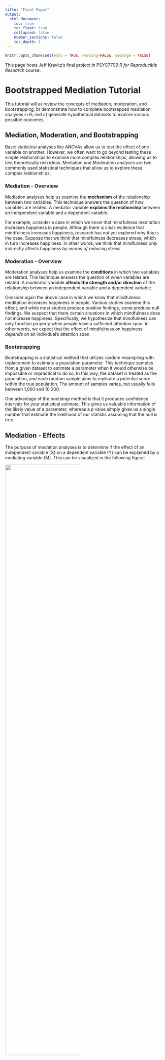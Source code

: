 ```yaml
---
title: "Final Paper"
output:
  html_document:
    toc: true
    toc_float: true
    collapsed: false
    number_sections: false
    toc_depth: 3
---
```


```r
knitr::opts_chunk$set(echo = TRUE, warning=FALSE, message = FALSE)
```

This page hosts Jeff Kravitz's final project in PSYC7709 *R for Reproducible Research* course.  

# Bootstrapped Mediation Tutorial

This tutorial will a) review the concepts of mediation, moderation, and bootstrapping; b) demonstrate how to complete bootsrapped mediation analyses in R; and c) generate hypothetical datasets to explore various possible outcomes.  

## Mediation, Moderation, and Bootstrapping

Basic statistical analyses like ANOVAs allow us to test the effect of one variable on another. However, we often want to go beyond testing these simple relationships to examine more complex relationships, allowing us to test theoretically rich ideas. Mediation and Moderation analyses are two commonly used statisitcal techniques that allow us to explore these complex relationships.  

### Mediation - Overview

Mediation analyses help us examine the **mechanism** of the relationship between two variables. This technique answers the question of *how* variables are related. A mediator variable **explains the relationship** between an independent variable and a dependent variable.  

For example, consider a case in which we know that mindfulness meditation increases happiness in people. Although there is clear evidence that mindfulness increases happiness, research has not yet explored why this is the case. Suppose that we think that mindfulness decreases stress, which in turn increases happiness. In other words, we think that mindfulness only indirectly affects happiness *by means of* reducing stress.  

### Moderation - Overview

Moderation analyses help us examine the **conditions** in which two variables are related. This technique answers the question of *when* variables are related. A moderator variable **affects the strength and/or direction** of the relationship between an independent variable and a dependent variable.  

Consider again the above case in which  we know that mindfulness meditation increases happiness in people. Various studies examine this effect, and while most studies produce positive findings, some produce null findings. We suspect that there certain situations in which mindfulness does not increase happiness. Specifically, we hypothesize that mindfulness can only function properly when people have a sufficient attention span. In other words, we expect that the effect of mindfulness on happiness *depends on* an individual's attention span.  

### Bootstrapping

Bootstrapping is a statistical method that utilizes random resampling with replacement to estimate a population parameter. This technique samples from a given dataset to estimate a parameter when it would otherwise be impossible or impractical to do so. In this way, the dataset is treated as the population, and each random sample aims to replicate a potential score within the true population. The amount of samples varies, but usually falls between 1,000 and 10,000.  

One advantage of the bootstrap method is that it produces confidence intervals for your statisitcal estimate. This gives us valuable information of the likely value of a parameter, whereas a *p* value simply gives us a single number that estimate the likelihood of our statistic assuming that the null is true.  

## Mediation - Effects

The purpose of mediation analyses is to determine if the effect of an independent variable (X) on a dependent variable (Y) can be explained by a mediating variable (M). This can be visualized in the following figure:

![](images/mediation_model.png){width=70%}

<br />  

There are various different effects to consider when conducting a mediation analysis.

* The **total effect** is the total effect of X on Y, with no consideration of mediator variables. This is also known as the **c path**  

![](images/mediation_total.png){width=70%}

<br />  

* The **direct effect** is the effect of X on Y after removing the contribution of M. This is known as the **c' path**   

* The effect of X on M is known as the **a path**

* The effect of M on Y is known as the **b path**

* The **indirect effect** is the effect of X on Y *through M*. This is equivalent to the product of the a path and the b path, sometimes known as the **ab path**  
    
![](images/mediation_indirect.png){width=70%}

<br />  

## Bootstrapped Mediation in R

This tutorial demonstrates how to conduct bootstrapped mediation analyses using the `mediate` function in  the `mediation` package. As such, the first step is to install and load the `mediation` package.

```r

install.packages("mediation")
library(mediation)

```

### Structure

In this section, I will first introduce and then breakdown the structure of mediation using the `mediate` function. The basic structure is as follows:

```r

X <-
Y <-
M <-


model.m <- lm(M ~ X)
model.y <- lm(Y ~ X + M)

library(mediation)
mediation_results <- mediate(model.m = model.m,
                       model.y = model.y,
                       sims = 
                       boot = TRUE,
                       mediator = "  ",
                       treat = "  ")
summary(mediation_results)

```

### Defining Variables

The next step in mediation is defining your variables. As I mentioned earlier, X will denote the independent variable; Y will denote the dependent variable; and M will denote the mediator variable. We will assign X, Y, and M to be vectors of equal length representing participants' scores on each of these variables.  

```r

X <-
Y <-
M <-
  
```

In order to demonstrate a practical example, let us revisit the aforementioned example in which we want to investigate whether mindfulness increases happiness by decreasing stress. Suppose that we have one randomly-assigned, between-subjects independent variable of mindfulness training, with one experimental condition in which 50 participants practice mindfulness meditation for 20 minutes (dummy coded 1), and one control condition in which 50 participants close their eyes for 20 minutes (dummy coded 0). We measure both stress levels and happiness, each on a 1 - 7 likert scale, where 7 indicates minimum stress or maximum happiness. 

```r

X_mindfulness <- c(rep(0,50),rep(1,50))
Y_happiness <- runif(100, min = 1, max = 7)
M_stress  <- runif(100, min = 1, max = 7)

```

### Defining Models

To use the `mediate` function, we must first define two linear models:  

* `model.m`, predicting M from X

* `model.y`, predicting Y from X and M

```r

model.m <- lm(M ~ X)
model.y <- lm(Y ~ X + M)

```

In our example, it would look like this:

```r

model.m <- lm(M_stress ~ X_mindfulness)
model.y <- lm(Y_happiness ~ X_mindfulness + M_stress)

```

### Mediate

Next, we call the `mediate` function with the following arguments:

* `model.m` = `model.m`
  
* `model.y` = `model.y`
  
* `sims` = *the number of resamples that you want to use*
  
* `boot` = `TRUE`
  
* `mediator` = *your mediator variable, **in quotes** *
  
* `treat` = *your independent variable, **in quotes** *

```r

mediation_results <- mediate(model.m = model.m,
                       model.y = model.y,
                       sims = 
                       boot = TRUE,
                       mediator = "  ",
                       treat = "  ")
summary(mediation_results)

```

In our example, it would look like this:

```r

full_mediation <- mediate(model.m = model.m,
                       model.y = model.y,
                       sims = 500,
                       boot = TRUE,
                       mediator = "M_stress",
                       treat = "X_mindfulness")
summary(full_mediation)

```

## Generating Datasets to Interpret Outcomes

Because there are various possible outcomes of a mediation analysis, it is useful to generate datasets to model and interpret each outcome. The possible results of a mediation analysis include a) full mediation, in which the effect of the independent variable on the dependent variable is completely explained by the mediator variable; b) partial mediation, in which in which the effect of the independent variable on the dependent variable is partially explained by the mediator variable, but the independent variable still has some direct effect on the dependent variable; and c) no mediation.  

Let's first look at the results of our running example:

```r

summary(mediation_results)

```

```r

X_mindfulness <- c(rep(0,50),rep(1,50))
Y_happiness <- runif(100, min = 1, max = 7)
M_stress  <- runif(100, min = 1, max = 7)

model.m <- lm(M_stress ~ X_mindfulness)
model.y <- lm(Y_happiness ~ X_mindfulness + M_stress)

library(mediation)
mediation_results <- mediate(model.m = model.m,
                       model.y = model.y,
                       sims = 500,
                       boot = TRUE,
                       mediator = "M_stress",
                       treat = "X_mindfulness")
summary(mediation_results)

```

* `ACME` is the Average Causal Mediation Effect, or the **indirect effect** (ab path)

* `ADE` is the Average Direct Effect, or the **direct effect** (c' path)

* `Total Effect` is the **total effect** (c path)

* Our output also gives us confidence intervals and *p* values for each of these effects

Because this data was generated randomly, it is likely that none of the effects are significant. If we impose a structure on our data when generating our example datasets, we can examine each of the possible outcomes of mediation.  

### Full Mediation

In the case of full mediation, the relationship between mindfulness (X) and happiness (Y) is completely explained by stress (M). 

```r

# Full Mediation

X_mindfulness <- c(rep(0,50),rep(1,50))
Y_happiness <- c(rep(3,25),rep(4,25),rep(5,25),rep(6,25))
M_stress  <- c(rep(3,25),rep(4,25),rep(5,25),rep(6,25))

model.m <- lm(M_stress ~ X_mindfulness)
model.y <- lm(Y_happiness ~ X_mindfulness + M_stress)

library(mediation)
full_mediation <- mediate(model.m = model.m,
                       model.y = model.y,
                       sims = 500,
                       boot = TRUE,
                       mediator = "M_stress",
                       treat = "X_mindfulness")
summary(full_mediation)

```

In this case, we know we have a full mediation because we have a significant total effect and indirect effect (ACME), but not a direct effect (ADE). The significant total effect tells us that X affects Y. The significant indirect effect tells us that there was a mediating effect of M. The non-significant direct effect tells us that all of the effect of X on Y was explained by M, showing a full mediation.  

### Partial Mediation

```r
# Partial Mediation

X_mindfulness <- c(rep(0,50), rep(1,50))
Y_happiness <- c(rep(3,25), rep(4,25), rep(5,25), rep(6,25))
M_stress  <- c(rnorm(25,3,1), rnorm(25,4,1), rnorm(25,5,1), rnorm(25,6,1))


model.m <- lm(M_stress ~ X_mindfulness)
model.y <- lm(Y_happiness ~ X_mindfulness + M_stress)

library(mediation)
partial_mediation <- mediate(model.m = model.m,
                       model.y = model.y,
                       sims = 500,
                       boot = TRUE,
                       mediator = "M_stress",
                       treat = "X_mindfulness")
summary(partial_mediation)
```

Here we know we have a partial mediation because we have a significant total effect, indirect effect (ACME), and direct effect (ADE). The significant total effect tells us that X affects Y. The significant indirect effect tells us that there was a mediating effect of M. The significant direct effect tells us that although there was a mediating effect of M, there was still a direct relationship between X and Y, showing a partial mediation.  

### No Mediation

```r
# No Mediation

X_mindfulness <- c(rep(0,50), rep(1,50))
Y_happiness <- c(rep(3,25), rep(4,25), rep(5,25), rep(6,25))
M_stress  <- runif(100, min = 1, max = 7)

model.m <- lm(M_stress ~ X_mindfulness)
model.y <- lm(Y_happiness ~ X_mindfulness + M_stress)

library(mediation)
no_mediation <- mediate(model.m = model.m,
                       model.y = model.y,
                       sims = 500,
                       boot = TRUE,
                       mediator = "M_stress",
                       treat = "X_mindfulness")
summary(no_mediation)
```

Here we know we have no mediation because we have a non-significant indirect effect (ACME), which means that the relationship between X and Y was not at all explained by M.
